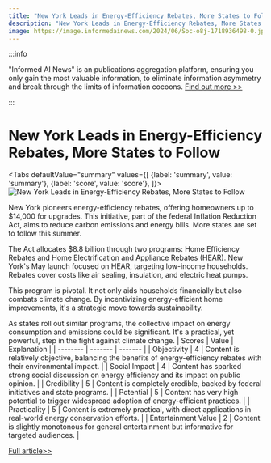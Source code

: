 ```yaml
---
title: "New York Leads in Energy-Efficiency Rebates, More States to Follow"
description: "New York Leads in Energy-Efficiency Rebates, More States to Follow"
image: https://image.informedainews.com/2024/06/Soc-o8j-1718936498-0.jpg
---
```



:::info

"Informed AI News" is an publications aggregation platform, ensuring you only gain the most valuable information, to eliminate information asymmetry and break through the limits of information cocoons.  [Find out more >>](/)

:::

# New York Leads in Energy-Efficiency Rebates, More States to Follow


<Tabs
	defaultValue="summary"
	values={[
	{label: 'summary', value: 'summary'},
	{label: 'score', value: 'score'},
]}>
<TabItem value="summary">
<img
  src="https://image.informedainews.com/2024/06/Soc-o8j-1718936498-0.jpg"
  alt="New York Leads in Energy-Efficiency Rebates, More States to Follow"
/>



New York pioneers energy-efficiency rebates, offering homeowners up to $14,000 for upgrades. This initiative, part of the federal Inflation Reduction Act, aims to reduce carbon emissions and energy bills. More states are set to follow this summer.

The Act allocates $8.8 billion through two programs: Home Efficiency Rebates and Home Electrification and Appliance Rebates (HEAR). New York's May launch focused on HEAR, targeting low-income households. Rebates cover costs like air sealing, insulation, and electric heat pumps.

This program is pivotal. It not only aids households financially but also combats climate change. By incentivizing energy-efficient home improvements, it's a strategic move towards sustainability.

As states roll out similar programs, the collective impact on energy consumption and emissions could be significant. It's a practical, yet powerful, step in the fight against climate change.
</TabItem>
<TabItem value="score">
	| Scores     | Value   | Explanation |
	| -------- | ------- | ------- |
	| Objectivity  | 4    | Content is relatively objective, balancing the benefits of energy-efficiency rebates with their environmental impact.    |
	| Social Impact | 4     | Content has sparked strong social discussion on energy efficiency and its impact on public opinion.    |
	| Credibility    | 5    | Content is completely credible, backed by federal initiatives and state programs.    |
	| Potential    | 5    | Content has very high potential to trigger widespread adoption of energy-efficient practices.    |
	| Practicality    | 5    | Content is extremely practical, with direct applications in real-world energy conservation efforts.    |
	| Entertainment Value    | 2    | Content is slightly monotonous for general entertainment but informative for targeted audiences.    |
</TabItem>
</Tabs>

[Full article>>](https://www.cnbc.com/2024/06/20/more-states-poised-to-offer-inflation-reduction-act-energy-rebates.html)
